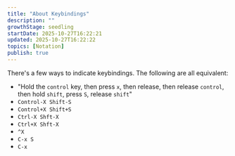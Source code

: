 ```yaml
---
title: "About Keybindings"
description: ""
growthStage: seedling
startDate: 2025-10-27T16:22:21
updated: 2025-10-27T16:22:22
topics: [Notation]
publish: true
---
```


There's a few ways to indicate keybindings. The following are all equivalent:

- "Hold the `control` key, then press `x`, then release, then release `control`, then hold `shift`, press `S`, release `shift`"
- `Control-X Shift-S`
- `Control+X Shift+S`
- `Ctrl-X Shft-X`
- `Ctrl+X Shft-X`
- `^X`
- `C-x S`
- `C-x`

